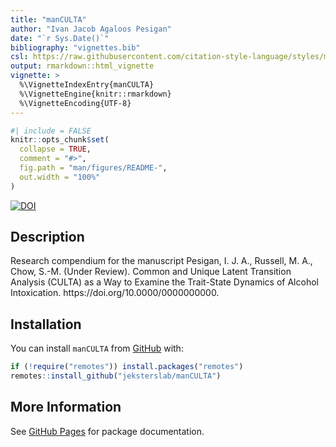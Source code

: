 ```yaml
---
title: "manCULTA"
author: "Ivan Jacob Agaloos Pesigan"
date: "`r Sys.Date()`"
bibliography: "vignettes.bib"
csl: https://raw.githubusercontent.com/citation-style-language/styles/master/apa.csl
output: rmarkdown::html_vignette
vignette: >
  %\VignetteIndexEntry{manCULTA}
  %\VignetteEngine{knitr::rmarkdown}
  %\VignetteEncoding{UTF-8}
---
```


<!-- README.md is generated from README.Rmd. Please edit that file -->

```r
#| include = FALSE
knitr::opts_chunk$set(
  collapse = TRUE,
  comment = "#>",
  fig.path = "man/figures/README-",
  out.width = "100%"
)
```

<!-- badges: start -->
[![DOI](https://zenodo.org/badge/DOI/10.0000/0000000000.svg)](https://doi.org/10.0000/0000000000)
<!-- badges: end -->

## Description

Research compendium for the manuscript
Pesigan, I. J. A., Russell, M. A., Chow, S.-M. (Under Review).
Common and Unique Latent Transition Analysis (CULTA) as a Way to Examine the Trait-State Dynamics of Alcohol Intoxication.
https://doi.org/10.0000/0000000000.

## Installation

You can install `manCULTA` from
[GitHub](https://github.com/jeksterslab/manCULTA) with:

```r
if (!require("remotes")) install.packages("remotes")
remotes::install_github("jeksterslab/manCULTA")
```

## More Information

See
[GitHub Pages](https://jeksterslab.github.io/manCULTA/index.html)
for package documentation.
